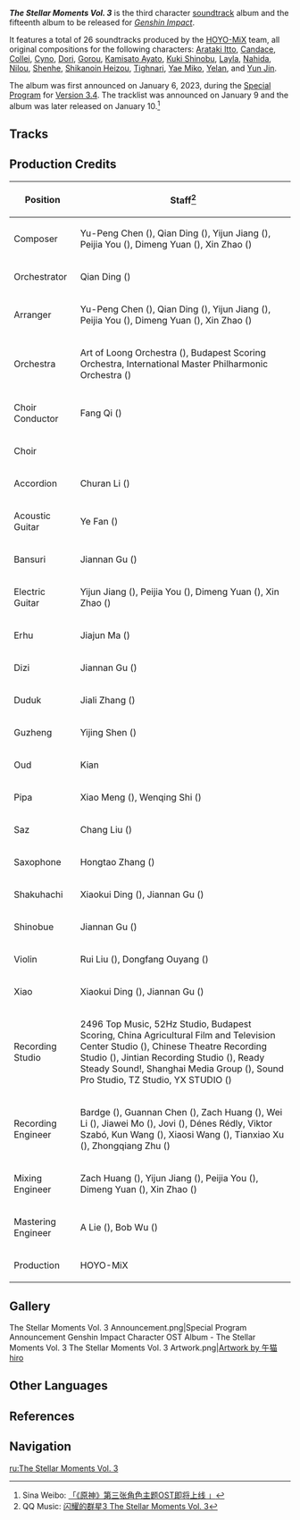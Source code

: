 {{Album Infobox
|image       = The Stellar Moments Vol. 3.png
|type        = Character Original Soundtracks
|series      = The Stellar Moments (Album Series)
|releaseDate = 2023-01-10 12:00:00 GMT+8
|length      = 45 min 24 sec - 26 tracks
|spotify     = 4alm7dlAhGRBMb21F49YC8
|youtube     = OLAK5uy_li_YgtFoUCdMdLS_Pee9_LpGxjIHFYyGc
|previous    = [[Forest of Jnana and Vidya]]
|next        = 
|previousVolume = [[The Stellar Moments Vol. 2]]
}}
'''''The Stellar Moments Vol. 3''''' is the third character [[soundtrack]] album and the fifteenth album to be released for ''[[Genshin Impact]]''.

It features a total of 26 soundtracks produced by the [[HOYO-MiX]] team, all original compositions for the following characters: [[Arataki Itto]], [[Candace]], [[Collei]], [[Cyno]], [[Dori]], [[Gorou]], [[Kamisato Ayato]], [[Kuki Shinobu]], [[Layla]], [[Nahida]], [[Nilou]], [[Shenhe]], [[Shikanoin Heizou]], [[Tighnari]], [[Yae Miko]], [[Yelan]], and [[Yun Jin]].

The album was first announced on January 6, 2023, during the [[Special Program]] for [[Version 3.4]]. The tracklist was announced on January 9 and the album was later released on January 10.<ref>Sina Weibo: [https://weibo.com/6593199887/Mnu3lumUM 「《原神》第三张角色主题OST即将上线 」]</ref>

==Tracks==
{{Soundtracks by Category Table|The Stellar Moments Vol. 3 Soundtracks|hidealbum=1}}

==Production Credits==
{| class="wikitable" style="text-align:left; height:0.5em"
! Position
! Staff<ref>QQ Music: [https://y.qq.com/n/ryqq/albumDetail/001BkC4x3OjWbT 闪耀的群星3 The Stellar Moments Vol. 3]</ref>
|-
! Composer
| Yu-Peng Chen ({{zh|陈致逸}}), Qian Ding ({{zh|丁谦}}), Yijun Jiang ({{zh|姜以君}}), Peijia You ({{zh|尤裴佳}}), Dimeng Yuan ({{zh|苑迪萌}}), Xin Zhao ({{zh|赵鑫}})
|-
! Orchestrator
| Qian Ding ({{zh|丁谦}})
|-
! Arranger
| Yu-Peng Chen ({{zh|陈致逸}}), Qian Ding ({{zh|丁谦}}), Yijun Jiang ({{zh|姜以君}}), Peijia You ({{zh|尤裴佳}}), Dimeng Yuan ({{zh|苑迪萌}}), Xin Zhao ({{zh|赵鑫}})
|-
! Orchestra
| Art of Loong Orchestra ({{zh|龙之艺交响乐团}}), Budapest Scoring Orchestra, International Master Philharmonic Orchestra ({{zh|国际首席爱乐乐团}})
|-
! Choir Conductor
| Fang Qi ({{zh|齐放}})
|-
! Choir
| {{zh|Sfuture艺术团}}
|-
! Accordion
| Churan Li ({{zh|李楚然}})
|-
! Acoustic Guitar
| Ye Fan ({{zh|范晔}})
|-
! Bansuri
| Jiannan Gu ({{zh|顾剑楠}})
|-
! Electric Guitar
| Yijun Jiang ({{zh|姜以君}}), Peijia You ({{zh|尤裴佳}}), Dimeng Yuan ({{zh|苑迪萌}}), Xin Zhao ({{zh|赵鑫}})
|-
! Erhu
| Jiajun Ma ({{zh|马稼骏}})
|-
! Dizi
| Jiannan Gu ({{zh|顾剑楠}})
|-
! Duduk
| Jiali Zhang ({{zh|张佳理}})
|-
! Guzheng
| Yijing Shen ({{zh|申依靖}})
|-
! Oud
| Kian
|-
! Pipa
| Xiao Meng ({{zh|孟霄}}), Wenqing Shi ({{zh|施文卿}})
|-
! Saz
| Chang Liu ({{zh|刘耳朵}})
|-
! Saxophone
| Hongtao Zhang ({{zh|张宏涛}})
|-
! Shakuhachi
| Xiaokui Ding ({{zh|丁晓逵}}), Jiannan Gu ({{zh|顾剑楠}})
|-
! Shinobue
| Jiannan Gu ({{zh|顾剑楠}})
|-
! Violin
| Rui Liu ({{zh|刘睿}}), Dongfang Ouyang ({{zh|欧阳东方}})
|-
! Xiao
| Xiaokui Ding ({{zh|丁晓逵}}), Jiannan Gu ({{zh|顾剑楠}})
|-
! Recording Studio
| 2496 Top Music, 52Hz Studio, Budapest Scoring, China Agricultural Film and Television Center Studio ({{zh|中国农影录音棚}}), Chinese Theatre Recording Studio ({{zh|中国剧院录音棚}}), Jintian Recording Studio ({{zh|金田录音棚}}), Ready Steady Sound!, Shanghai Media Group ({{zh|上海广播大厦}}), Sound Pro Studio, TZ Studio, YX STUDIO ({{zh|上海音像公司录音棚}})
|-
! Recording Engineer
| Bardge ({{zh|麻锅}}), Guannan Chen ({{zh|陈冠男}}), Zach Huang ({{zh|黄巍}}), Wei Li ({{zh|李巍}}), Jiawei Mo ({{zh|莫家伟}}), Jovi ({{zh|陈宇轩}}), Dénes Rédly, Viktor Szabó, Kun Wang ({{zh|王昆}}), Xiaosi Wang ({{zh|王小四}}), Tianxiao Xu ({{zh|徐天晓}}), Zhongqiang Zhu ({{zh|朱忠强}})
|-
! Mixing Engineer
| Zach Huang ({{zh|黄巍}}), Yijun Jiang ({{zh|姜以君}}), Peijia You ({{zh|尤裴佳}}), Dimeng Yuan ({{zh|苑迪萌}}), Xin Zhao ({{zh|赵鑫}})
|-
! Mastering Engineer
| A Lie ({{zh|阿烈}}), Bob Wu ({{zh|吴身宝}})
|-
! Production
| HOYO-MiX
|}
<!--
==Trivia==
-->
==Gallery==
<gallery>
The Stellar Moments Vol. 3 Announcement.png|Special Program Announcement
Genshin Impact Character OST Album - The Stellar Moments Vol. 3
The Stellar Moments Vol. 3 Artwork.png|[https://t.bilibili.com/749816249734660101?spm_id_from=333.999.0.0 Artwork by 午猫hiro]
</gallery>

==Other Languages==
{{Other Languages
|en      = The Stellar Moments Vol. 3
|zhs     = 闪耀的群星3
|zhs_rm  = Shǎnyào de Qúnxīng Sān
|zht     = 閃耀的群星3
|zht_rm  = Shǎnyào de Qúnxīng Sān
|zh_tl   = Shining Stars 3
|ja      = 輝く星々Vol. 3
|ja_rm   = Kagayaku Hoshiboshi Voryuumu Surii
|ja_tl   = Shining Stars Vol. 3
|ko      = 빛나는 뭇별3
|ko_rm   = Binnaneun Mutbyeol Sam
|ko_tl   = Many Shining Stars 3
}}

==References==
{{Reflist}}

==Navigation==
{{Soundtrack Navbox|The Stellar Moments}}

[[ru:The Stellar Moments Vol. 3]]